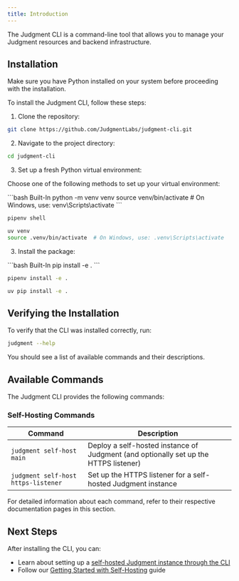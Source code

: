 ```yaml
---
title: Introduction
---
```


The Judgment CLI is a command-line tool that allows you to manage your Judgment resources and backend infrastructure.

## Installation

<Warning>
Make sure you have Python installed on your system before proceeding with the installation.
</Warning>

To install the Judgment CLI, follow these steps:

1. Clone the repository:
```bash
git clone https://github.com/JudgmentLabs/judgment-cli.git
```

2. Navigate to the project directory:
```bash
cd judgment-cli
```

3. Set up a fresh Python virtual environment:

Choose one of the following methods to set up your virtual environment:

<CodeGroup>
```bash Built-In
python -m venv venv
source venv/bin/activate  # On Windows, use: venv\Scripts\activate
```

```bash pipenv
pipenv shell
```

```bash uv
uv venv
source .venv/bin/activate  # On Windows, use: .venv\Scripts\activate
```

</CodeGroup>

3. Install the package:

<CodeGroup>
```bash Built-In
pip install -e .
```

```bash pipenv
pipenv install -e .
```

```bash uv
uv pip install -e .
```

</CodeGroup>

## Verifying the Installation

To verify that the CLI was installed correctly, run:
```bash
judgment --help
```

You should see a list of available commands and their descriptions.

## Available Commands

The Judgment CLI provides the following commands:

### Self-Hosting Commands

| Command | Description |
|---------|-------------|
| `judgment self-host main` | Deploy a self-hosted instance of Judgment (and optionally set up the HTTPS listener) |
| `judgment self-host https-listener` | Set up the HTTPS listener for a self-hosted Judgment instance |

<Note>
For detailed information about each command, refer to their respective documentation pages in this section.
</Note>

## Next Steps

After installing the CLI, you can:
- Learn about setting up a [self-hosted Judgment instance through the CLI](/judgment_cli/self-hosting)
- Follow our [Getting Started with Self-Hosting](/self_hosting/get_started) guide